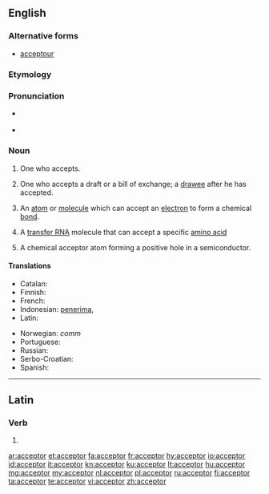 ==English==

===Alternative forms===
* {{qualifier|obsolete|rare}} [[acceptour]]

===Etymology===
{{suffix|accept|or|lang=en}}

===Pronunciation===
* {{a|RP}} {{IPA|/əkˈsɛptə(r)/|lang=en}}
* {{a|US}} {{IPA|æk.ˈsɛp.tɚ/|lang=en}}

===Noun===
{{en-noun}}

# One who accepts.
# {{context|legal|commerce|lang=en}} One who accepts a draft or a bill of exchange; a [[drawee]] after he has accepted.
# {{context|chemistry|lang=en}} An [[atom]] or [[molecule]] which can accept an [[electron]] to form a chemical [[bond]].
# {{context|biochemistry|lang=en}} A [[transfer RNA]] molecule that can accept a specific [[amino acid]]
# {{context|physics|lang=en}} A chemical acceptor atom forming a positive hole in a semiconductor.

====Translations====
{{trans-top|one who accepts}}
* Catalan: {{t|ca|acceptant|m|f}}
* Finnish: {{t+|fi|vastaanottaja}}
* French: {{t+|fr|accepteur|m}}
* Indonesian: [[terima|penerima]], {{t+|id|akseptor}}
* Latin: {{t|la|acceptator}}
{{trans-mid}}
* Norwegian: ''comm'' {{t|no|akseptant|c}}
* Portuguese: {{t|pt|aceitador|m}}
* Russian: {{t+|ru|акцепта́нт|m}}
* Serbo-Croatian: {{t+|sh|akceptor|m}}
* Spanish: {{t+|es|aceptador|m}}
{{trans-bottom}}

----

==Latin==

===Verb===
{{la-verb-form|acceptor}}

# {{inflection of|acceptō||1|s|pres|pasv|indc|lang=la}}

[[ar:acceptor]]
[[et:acceptor]]
[[fa:acceptor]]
[[fr:acceptor]]
[[hy:acceptor]]
[[io:acceptor]]
[[id:acceptor]]
[[it:acceptor]]
[[kn:acceptor]]
[[ku:acceptor]]
[[lt:acceptor]]
[[hu:acceptor]]
[[mg:acceptor]]
[[my:acceptor]]
[[nl:acceptor]]
[[pl:acceptor]]
[[ru:acceptor]]
[[fi:acceptor]]
[[ta:acceptor]]
[[te:acceptor]]
[[vi:acceptor]]
[[zh:acceptor]]